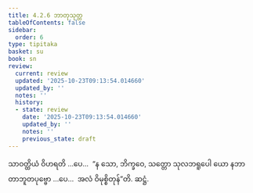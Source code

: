 ```yaml
---
title: 4.2.6 ဘာတုသုတ္တ
tableOfContents: false
sidebar:
  order: 6
type: tipitaka
basket: su
book: sn
review:
  current: review
  updated: '2025-10-23T09:13:54.014660'
  updated_by: ''
  notes: ''
  history:
  - state: review
    date: '2025-10-23T09:13:54.014660'
    updated_by: ''
    notes: ''
    previous_state: draft
---
```



<ReviewStatus review={frontmatter.review} showDetails={true} />

<HypothesisAnnotation frontmatter={frontmatter} />

<DynamicBreadcrumb />

<Division number="139" book="sn" e="ch" v="18" p="300">

<Paragraph number="877" book="sn">
သာဝတ္ထိယံ ဝိဟရတိ …ပေ…  “န သော, ဘိက္ခဝေ, သတ္တော သုလဘရူပေါ ယော နဘာတာဘူတပုဗ္ဗော …ပေ…  အလံ ဝိမုစ္စိတုန်”တိ.

</Paragraph>
</Division>

<Paragraph number="878" type="center" book="sn">
ဆဋ္ဌံ.
</Paragraph>